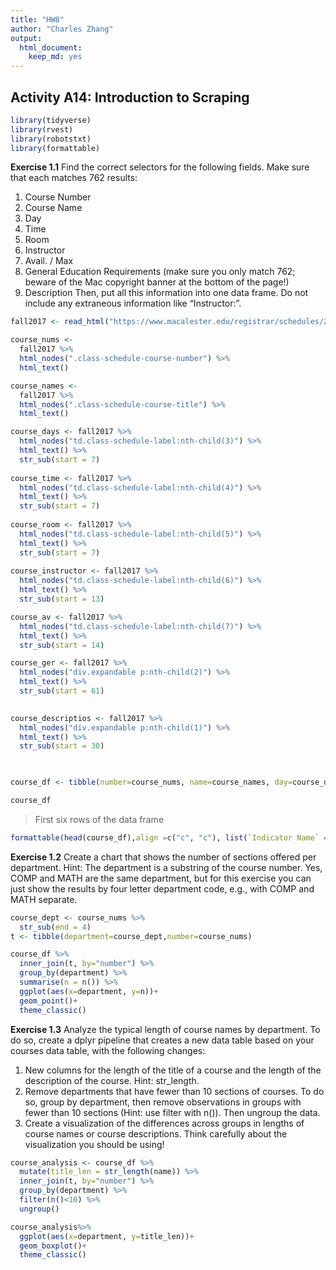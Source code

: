```yaml
---
title: "HW8"
author: "Charles Zhang"
output: 
  html_document:
    keep_md: yes
---
```

## Activity A14: Introduction to Scraping

```r
library(tidyverse)
library(rvest) 
library(robotstxt) 
library(formattable)
```

**Exercise 1.1** Find the correct selectors for the following fields. Make sure that each matches 762 results:

1. Course Number
2. Course Name
3. Day
4. Time
5. Room
6. Instructor
7. Avail. / Max
8. General Education Requirements (make sure you only match 762; beware of the Mac copyright banner at the bottom of the page!)
9. Description
Then, put all this information into one data frame. Do not include any extraneous information like “Instructor:”.

```r
fall2017 <- read_html("https://www.macalester.edu/registrar/schedules/2017fall/class-schedule/#crs10008")

course_nums <- 
  fall2017 %>%
  html_nodes(".class-schedule-course-number") %>%
  html_text()

course_names <- 
  fall2017 %>%
  html_nodes(".class-schedule-course-title") %>%
  html_text()

course_days <- fall2017 %>%
  html_nodes("td.class-schedule-label:nth-child(3)") %>% 
  html_text() %>% 
  str_sub(start = 7)
  
course_time <- fall2017 %>% 
  html_nodes("td.class-schedule-label:nth-child(4)") %>%
  html_text() %>% 
  str_sub(start = 7)
  
course_room <- fall2017 %>% 
  html_nodes("td.class-schedule-label:nth-child(5)") %>%
  html_text() %>% 
  str_sub(start = 7)
  
course_instructor <- fall2017 %>% 
  html_nodes("td.class-schedule-label:nth-child(6)") %>%
  html_text() %>% 
  str_sub(start = 13)

course_av <- fall2017 %>% 
  html_nodes("td.class-schedule-label:nth-child(7)") %>%
  html_text() %>% 
  str_sub(start = 14)

course_ger <- fall2017 %>% 
  html_nodes("div.expandable p:nth-child(2)") %>%
  html_text() %>% 
  str_sub(start = 61)

  
course_descriptios <- fall2017 %>% 
  html_nodes("div.expandable p:nth-child(1)") %>%
  html_text() %>% 
  str_sub(start = 30)

  
```
```r
course_df <- tibble(number=course_nums, name=course_names, day=course_days, time=course_time, room=course_room, instructor=course_instructor, avil_max=course_av, general_education_requirement=course_ger, description=course_descriptios)

course_df
```

> First six rows of the data frame

```r
formattable(head(course_df),align =c("c", "c"), list(`Indicator Name` = formatter("span", style =~style(color = "black",font.weight = "bold"))))
```

**Exercise 1.2** Create a chart that shows the number of sections offered per department. Hint: The department is a substring of the course number. Yes, COMP and MATH are the same department, but for this exercise you can just show the results by four letter department code, e.g., with COMP and MATH separate.

```r
course_dept <- course_nums %>%  
  str_sub(end = 4)
t <- tibble(department=course_dept,number=course_nums)

course_df %>%
  inner_join(t, by="number") %>% 
  group_by(department) %>% 
  summarise(n = n()) %>% 
  ggplot(aes(x=department, y=n))+
  geom_point()+
  theme_classic()
```


**Exercise 1.3** Analyze the typical length of course names by department. To do so, create a dplyr pipeline that creates a new data table based on your courses data table, with the following changes:

1. New columns for the length of the title of a course and the length of the description of the course. Hint: str_length.
2. Remove departments that have fewer than 10 sections of courses. To do so, group by department, then remove observations in groups with fewer than 10 sections (Hint: use filter with n()). Then ungroup the data.
3. Create a visualization of the differences across groups in lengths of course names or course descriptions. Think carefully about the visualization you should be using!

```r
course_analysis <- course_df %>% 
  mutate(title_len = str_length(name)) %>% 
  inner_join(t, by="number") %>% 
  group_by(department) %>% 
  filter(n()<10) %>% 
  ungroup() 

course_analysis%>% 
  ggplot(aes(x=department, y=title_len))+
  geom_boxplot()+
  theme_classic()
```






